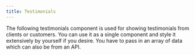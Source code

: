 ```yaml
---
title: Testimonials
---
```


The following testimonials component is used for showing testimonials from clients or customers. You can use it as a single component and style it extensively by yourself if you desire. You have to pass in an array of data which can also be from an API.




<Tabs>
  <TabItem label="Usage"><Code code={testimonialsApp} lang="jsx" title="App.jsx" /></TabItem>
  <TabItem label="Component"><Code code={testimonials} lang="jsx" title="testimonials.jsx" /></TabItem>
</Tabs>